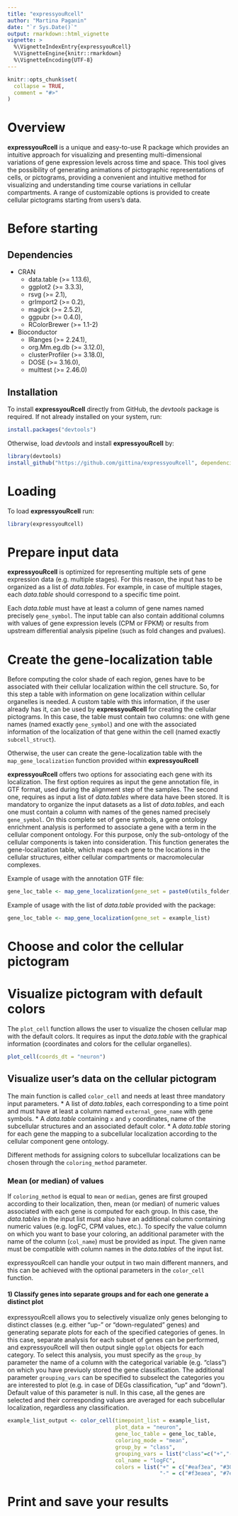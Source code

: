```yaml
---
title: "expressyouRcell"
author: "Martina Paganin"
date: "`r Sys.Date()`"
output: rmarkdown::html_vignette
vignette: >
  %\VignetteIndexEntry{expressyouRcell}
  %\VignetteEngine{knitr::rmarkdown}
  %\VignetteEncoding{UTF-8}
---
```


```r
knitr::opts_chunk$set(
  collapse = TRUE,
  comment = "#>"
)
```


# Overview

__expressyouRcell__ is a unique and easy-to-use R package which provides an intuitive approach for visualizing and presenting multi-dimensional variations of gene expression levels across time and space. This tool gives the possibility of generating animations of pictographic representations of cells, or pictograms, providing a convenient and intuitive method for visualizing and understanding time course variations in cellular compartments. A range of customizable options is provided to create cellular pictograms starting from users's data.

# Before starting

## Dependencies

* CRAN
	+ data.table (>= 1.13.6),
	+ ggplot2 (>= 3.3.3),
	+ rsvg (>= 2.1),
	+ grImport2 (>= 0.2),
	+ magick (>= 2.5.2),
	+ ggpubr (>= 0.4.0),
	+ RColorBrewer (>= 1.1-2)  
	 
* Bioconductor
	+ IRanges (>= 2.24.1),
	+ org.Mm.eg.db (>= 3.12.0),
	+ clusterProfiler (>= 3.18.0),  
	+ DOSE (>= 3.16.0),	
	+ multtest (>= 2.46.0)
	
## Installation

To install __expressyouRcell__ directly from GitHub, the *devtools* package is required. If not already installed on your system, run:

```r
install.packages("devtools")
```

Otherwise, load *devtools* and install __expressyouRcell__ by:

```r
library(devtools)
install_github("https://github.com/gittina/expressyouRcell", dependencies = TRUE)
```

# Loading

To load __expressyouRcell__ run:

```r
library(expressyouRcell)
```

# Prepare input data
__expressyouRcell__ is optimized for representing multiple sets of gene expression data (e.g. multiple stages). For this reason, the input has to be organized as a list of *data.tables*. For example, in case of multiple stages, each *data.table* should correspond to a specific time point.

Each *data.table* must have at least a column of gene names named precisely `gene_symbol`. The input table can also contain additional columns with values of gene expression levels (CPM or FPKM) or results from upstream differential analysis pipeline (such as fold changes and pvalues).

# Create the gene-localization table
Before computing the color shade of each region, genes have to be associated with their cellular localization within the cell structure. So, for this step a table with information on gene localization within cellular organelles is needed. A custom table with this information, if the user already has it, can be used by __expressyouRcell__ for creating the cellular pictograms. In this case, the table must contain two columns: one with gene names (named exactly `gene_symbol`) and one with the associated information of the localization of that gene within the cell (named exactly `subcell_struct`).

Otherwise, the user can create the gene-localization table with the `map_gene_localization` function provided within __expressyouRcell__

__expressyouRcell__ offers two options for associating each gene with its localization.
The first option requires as input the gene annotation file, in GTF format, used during the alignment step of the samples. The second one, requires as input a list of *data.tables* where data have been stored. It is mandatory to organize the input datasets as a list of *data.tables*, and each one must contain a column with names of the genes named precisely `gene_symbol`. On this complete set of gene symbols, a gene ontology enrichment analysis is performed to associate a gene with a term in the cellular component ontology. For this purpose, only the sub-ontology of the cellular components is taken into consideration. This function generates the gene-localization table, which maps each gene to the locations in the cellular structures, either cellular compartments or macromolecular complexes.

Example of usage with the annotation GTF file:

```r
gene_loc_table <- map_gene_localization(gene_set = paste0(utils_folder, "gencode.vM22.primary_assembly.annotation.gtf"))
```

Example of usage with the list of *data.table* provided with the package:

```r
gene_loc_table <- map_gene_localization(gene_set = example_list)
```

# Choose and color the cellular pictogram

# Visualize pictogram with default colors
The `plot_cell` function allows the user to visualize the chosen cellular map with the default colors. It requires as input the *data.table* with the graphical information (coordinates and colors for the cellular organelles). 

```r
plot_cell(coords_dt = "neuron")
```

## Visualize user's data on the cellular pictogram
The main function is called `color_cell` and needs at least three mandatory input parameters.
* A list of *data.tables*, each corresponding to a time point and must have at least a column named `external_gene_name` with gene symbols.
* A *data.table* containing `x` and `y` coordinates, name of the subcellular structures and an associated default color.
* A *data.table* storing for each gene the mapping to a subcellular localization according to the cellular component gene ontology. 

Different methods for assigning colors to subcellular localizations can be chosen through the `coloring_method` parameter. 

### Mean (or median) of values
If  `coloring_method` is equal to `mean` or `median`,  genes are first grouped according to their localization, then, mean (or median) of numeric values associated with each gene is computed for each group. In this case, the *data.tables*  in the input list must also have an additional column containing numeric values (e.g. logFC, CPM values, etc.). To specify the value column on which you want to base your coloring, an additional parameter with the name of the column (`col_name`) must be provided as input. The given name must be compatible with column names in the *data.tables* of the input list. 

expressyouRcell can handle your output in two main different manners, and this can be achieved with the optional parameters in the ```color_cell``` function.

#### 1) Classify genes into separate groups and for each one generate a distinct plot
expressyouRcell allows you to selectively visualize only genes belonging to distinct classes (e.g. either "up-" or "down-regulated" genes) and generating separate plots for each of the specified categories of genes. In this case, separate analysis for each subset of genes can be performed, and expressyouRcell will then output single ```ggplot``` objects for each category. 
To select this analysis, you must specify as the ```group_by``` parameter the name of a column with the categorical variable (e.g. “class”) on which you have previuoly stored the gene classification. The additional parameter ```grouping_vars``` can be specified to subselect the categories you are interested to plot (e.g. in case of DEGs classification, “up” and “down”). Default value of this parameter is null. In this case, all the genes are selected and their corresponding values are averaged for each subcellular localization, regardless any classification.

```r
example_list_output <- color_cell(timepoint_list = example_list,
                                  plot_data = "neuron",
                                  gene_loc_table = gene_loc_table,
                                  coloring_mode = "mean",
                                  group_by = "class",
                                  grouping_vars = list("class"=c("+","-")),
                                  col_name = "logFC",
                                  colors = list("+" = c("#eaf3ea", "#307e2d"),
                                                "-" = c("#f3eaea", "#7e302d")))
```

# Print and save your results 


